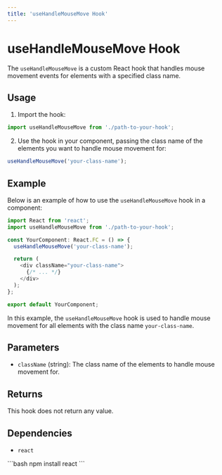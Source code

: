 ```yaml
---
title: 'useHandleMouseMove Hook'
---
```



# useHandleMouseMove Hook

The `useHandleMouseMove` is a custom React hook that handles mouse movement events for elements with a specified class name.

## Usage

1. Import the hook:

```javascript
import useHandleMouseMove from './path-to-your-hook';
```

2. Use the hook in your component, passing the class name of the elements you want to handle mouse movement for:

```javascript
useHandleMouseMove('your-class-name');
```

## Example

Below is an example of how to use the `useHandleMouseMove` hook in a component:

```typescript
import React from 'react';
import useHandleMouseMove from './path-to-your-hook';

const YourComponent: React.FC = () => {
  useHandleMouseMove('your-class-name');

  return (
    <div className="your-class-name">
      {/* ... */}
    </div>
  );
};

export default YourComponent;
```

In this example, the `useHandleMouseMove` hook is used to handle mouse movement for all elements with the class name `your-class-name`.

## Parameters

- `className` (string): The class name of the elements to handle mouse movement for.

## Returns

This hook does not return any value.

## Dependencies

- `react`

<CodeBlock>
```bash
npm install react
```
</CodeBlock>

